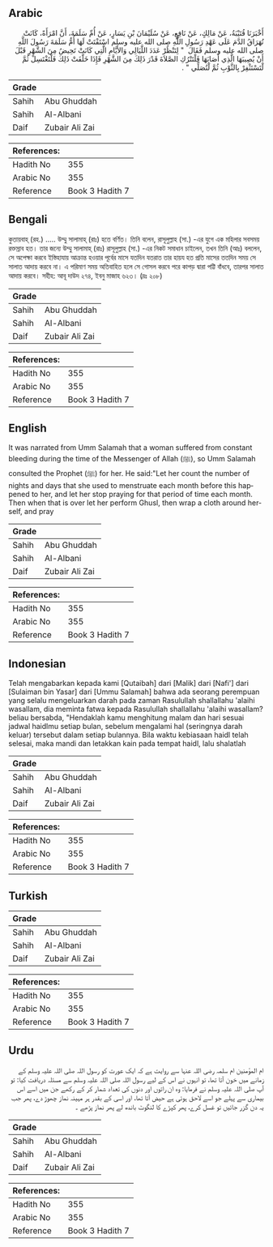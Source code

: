 ## Arabic


<div dir="rtl" lang="ar" style={{fontSize:'larger',backgroundColor:'#f8f9fa',padding:20}}>
أَخْبَرَنَا قُتَيْبَةُ، عَنْ مَالِكٍ، عَنْ نَافِعٍ، عَنْ سُلَيْمَانَ بْنِ يَسَارٍ، عَنْ أُمِّ سَلَمَةَ، أَنَّ امْرَأَةً، كَانَتْ تُهَرَاقُ الدَّمَ عَلَى عَهْدِ رَسُولِ اللَّهِ صلى الله عليه وسلم اسْتَفْتَتْ لَهَا أُمُّ سَلَمَةَ رَسُولَ اللَّهِ صلى الله عليه وسلم فَقَالَ ‏ "‏ لِتَنْظُرْ عَدَدَ اللَّيَالِي وَالأَيَّامِ الَّتِي كَانَتْ تَحِيضُ مِنَ الشَّهْرِ قَبْلَ أَنْ يُصِيبَهَا الَّذِي أَصَابَهَا فَلْتَتْرُكِ الصَّلاَةَ قَدْرَ ذَلِكَ مِنَ الشَّهْرِ فَإِذَا خَلَّفَتْ ذَلِكَ فَلْتَغْتَسِلْ ثُمَّ لْتَسْتَثْفِرْ بِالثَّوْبِ ثُمَّ لْتُصَلِّي ‏"‏ ‏.‏
</div>
<div style={{backgroundColor:'#f8f9fa',padding:20, marginBottom: 10}}><table> <thead> <tr> <th>Grade</th> <th></th> </tr> </thead> <tbody> <tr><td>Sahih</td><td>Abu Ghuddah</td></tr><tr><td>Sahih</td><td>Al-Albani</td></tr><tr><td>Daif</td><td>Zubair Ali Zai</td></tr></tbody></table><table> <thead> <tr> <th>References:</th> <th></th> </tr> </thead> <tbody><tr><td>Hadith No</td><td>355</td></tr><tr><td>Arabic No</td><td>355</td></tr><tr><td>Reference</td><td>Book 3 Hadith 7</td></tr></tbody></table></div>

## Bengali


<div dir="ltr" lang="bn" style={{fontSize:'larger',backgroundColor:'#f8f9fa',padding:20}}>
কুতায়বাহ্ (রহ.) ..... উম্মু সালামাহ্ (রাঃ) হতে বর্ণিত। তিনি বলেন, রাসূলুল্লাহ (সা.) -এর যুগে এক মহিলার সবসময় রক্তস্রাব হত। তার জন্যে উম্মু সালামাহ্ (রাঃ) রাসূলুল্লাহ (সা.) -এর নিকট সমাধান চাইলেন, তখন তিনি (আঃ) বললেন, সে অপেক্ষা করবে ইস্তিহাযায় আক্রান্ত হওয়ার পূর্বের মাসে যতদিন যতরাত তার হায়য হত প্রতি মাসের ততদিন সময় সে সালাত আদায় করবে না। এ পরিমাণ সময় অতিবাহিত হলে সে গোসল করবে পরে কাপড় দ্বারা পট্টি বাঁধবে, তারপর সালাত আদায় করবে। সহীহ: আবূ দাউদ ২৭৪, ইবনু মাজাহ ৬২৩। (দ্রঃ ২০৮)
</div>
<div style={{backgroundColor:'#f8f9fa',padding:20, marginBottom: 10}}><table> <thead> <tr> <th>Grade</th> <th></th> </tr> </thead> <tbody> <tr><td>Sahih</td><td>Abu Ghuddah</td></tr><tr><td>Sahih</td><td>Al-Albani</td></tr><tr><td>Daif</td><td>Zubair Ali Zai</td></tr></tbody></table><table> <thead> <tr> <th>References:</th> <th></th> </tr> </thead> <tbody><tr><td>Hadith No</td><td>355</td></tr><tr><td>Arabic No</td><td>355</td></tr><tr><td>Reference</td><td>Book 3 Hadith 7</td></tr></tbody></table></div>

## English


<div dir="ltr" lang="en" style={{fontSize:'larger',backgroundColor:'#f8f9fa',padding:20}}>
It was narrated from Umm Salamah that a woman suffered from constant bleeding during the time of the Messenger of Allah (ﷺ), so Umm Salamah consulted the Prophet (ﷺ) for her. He said:"Let her count the number of nights and days that she used to menstruate each month before this happened to her, and let her stop praying for that period of time each month. Then when that is over let her perform Ghusl, then wrap a cloth around herself, and pray
</div>
<div style={{backgroundColor:'#f8f9fa',padding:20, marginBottom: 10}}><table> <thead> <tr> <th>Grade</th> <th></th> </tr> </thead> <tbody> <tr><td>Sahih</td><td>Abu Ghuddah</td></tr><tr><td>Sahih</td><td>Al-Albani</td></tr><tr><td>Daif</td><td>Zubair Ali Zai</td></tr></tbody></table><table> <thead> <tr> <th>References:</th> <th></th> </tr> </thead> <tbody><tr><td>Hadith No</td><td>355</td></tr><tr><td>Arabic No</td><td>355</td></tr><tr><td>Reference</td><td>Book 3 Hadith 7</td></tr></tbody></table></div>

## Indonesian


<div dir="ltr" lang="id" style={{fontSize:'larger',backgroundColor:'#f8f9fa',padding:20}}>
Telah mengabarkan kepada kami [Qutaibah] dari [Malik] dari [Nafi'] dari [Sulaiman bin Yasar] dari [Ummu Salamah] bahwa ada seorang perempuan yang selalu mengeluarkan darah pada zaman Rasulullah shallallahu 'alaihi wasallam, dia meminta fatwa kepada Rasulullah shallallahu 'alaihi wasallam? beliau bersabda, "Hendaklah kamu menghitung malam dan hari sesuai jadwal haidlmu setiap bulan, sebelum mengalami hal (seringnya darah keluar) tersebut dalam setiap bulannya. Bila waktu kebiasaan haidl telah selesai, maka mandi dan letakkan kain pada tempat haidl, lalu shalatlah
</div>
<div style={{backgroundColor:'#f8f9fa',padding:20, marginBottom: 10}}><table> <thead> <tr> <th>Grade</th> <th></th> </tr> </thead> <tbody> <tr><td>Sahih</td><td>Abu Ghuddah</td></tr><tr><td>Sahih</td><td>Al-Albani</td></tr><tr><td>Daif</td><td>Zubair Ali Zai</td></tr></tbody></table><table> <thead> <tr> <th>References:</th> <th></th> </tr> </thead> <tbody><tr><td>Hadith No</td><td>355</td></tr><tr><td>Arabic No</td><td>355</td></tr><tr><td>Reference</td><td>Book 3 Hadith 7</td></tr></tbody></table></div>

## Turkish


<div dir="ltr" lang="tr" style={{fontSize:'larger',backgroundColor:'#f8f9fa',padding:20}}>

</div>
<div style={{backgroundColor:'#f8f9fa',padding:20, marginBottom: 10}}><table> <thead> <tr> <th>Grade</th> <th></th> </tr> </thead> <tbody> <tr><td>Sahih</td><td>Abu Ghuddah</td></tr><tr><td>Sahih</td><td>Al-Albani</td></tr><tr><td>Daif</td><td>Zubair Ali Zai</td></tr></tbody></table><table> <thead> <tr> <th>References:</th> <th></th> </tr> </thead> <tbody><tr><td>Hadith No</td><td>355</td></tr><tr><td>Arabic No</td><td>355</td></tr><tr><td>Reference</td><td>Book 3 Hadith 7</td></tr></tbody></table></div>

## Urdu


<div dir="rtl" lang="ur" style={{fontSize:'larger',backgroundColor:'#f8f9fa',padding:20}}>
ام المؤمنین ام سلمہ رضی اللہ عنہا سے روایت ہے کہ ایک عورت کو رسول اللہ صلی اللہ علیہ وسلم کے زمانے میں خون آتا تھا، تو انہوں نے اس کے لیے رسول اللہ صلی اللہ علیہ وسلم سے مسئلہ دریافت کیا: تو آپ صلی اللہ علیہ وسلم نے فرمایا: وہ ان راتوں اور دنوں کی تعداد شمار کر کے رکھے جن میں اسے اس بیماری سے پہلے جو اسے لاحق ہوئی ہے حیض آتا تھا، اور اسی کے بقدر ہر مہینہ نماز چھوڑ دے، پھر جب یہ دن گزر جائیں تو غسل کرے، پھر کپڑے کا لنگوٹ باندھ لے پھر نماز پڑھے ۔
</div>
<div style={{backgroundColor:'#f8f9fa',padding:20, marginBottom: 10}}><table> <thead> <tr> <th>Grade</th> <th></th> </tr> </thead> <tbody> <tr><td>Sahih</td><td>Abu Ghuddah</td></tr><tr><td>Sahih</td><td>Al-Albani</td></tr><tr><td>Daif</td><td>Zubair Ali Zai</td></tr></tbody></table><table> <thead> <tr> <th>References:</th> <th></th> </tr> </thead> <tbody><tr><td>Hadith No</td><td>355</td></tr><tr><td>Arabic No</td><td>355</td></tr><tr><td>Reference</td><td>Book 3 Hadith 7</td></tr></tbody></table></div>